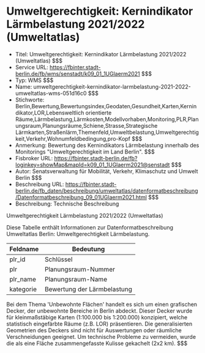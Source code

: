 # Umweltgerechtigkeit: Kernindikator Lärmbelastung 2021/2022 (Umweltatlas)
- Titel: Umweltgerechtigkeit: Kernindikator Lärmbelastung 2021/2022 (Umweltatlas) $$$
- Service URL: https://fbinter.stadt-berlin.de/fb/wms/senstadt/k09_01_1UGlaerm2021 $$$
- Typ: WMS $$$
- Name: umweltgerechtigkeit-kernindikator-larmbelastung-2021-2022-umweltatlas-wms-051d16c0 $$$
- Stichworte: Berlin,Bewertung,Bewertungsindex,Geodaten,Gesundheit,Karten,Kernindikator,LOR,Lebensweltlich orientierte Räume,Lärmbelastung,Lärmkosten,Modellvorhaben,Monitoring,PLR,Planungsraum,Planungsräume,Schiene,Strasse,Strategische Lärmkarten,Straßenlärm,Themenfeld,Umweltbelastung,Umweltgerechtigkeit,Verkehr,Wohnumfeldbedingung,pro-Kopf $$$
- Anmerkung: Bewertung des Kernindikators Lärmbelastung innerhalb des Monitorings "Umweltgerechtigkeit im Land Berlin". $$$
- Fisbroker URL: https://fbinter.stadt-berlin.de/fb?loginkey=showMap&mapId=k09_01_1UGlaerm2021@senstadt $$$
- Autor: Senatsverwaltung für Mobilität, Verkehr, Klimaschutz und Umwelt Berlin $$$
- Beschreibung URL: https://fbinter.stadt-berlin.de/fb_daten/beschreibung/umweltatlas/datenformatbeschreibung/Datenformatbeschreibung_09_01UGlaerm2021.html $$$
- Beschreibung: Technische Beschreibung 

Umweltgerechtigkeit Lärmbelastung 2021/2022 (Umweltatlas)

Diese Tabelle enthält Informationen zur Datenformatbeschreibung Umweltatlas Berlin: Umweltgerechtigkeit Lärmbelastung.

| Feldname  | Bedeutung                   |
| --------- | --------------------------- |
| plr\_id   | Schlüssel                   |
| plr       | Planungsraum-Nummer         |
| plr\_name | Planungsraum-Name           |
| kategorie | Bewertung der Lärmbelastung |

Bei dem Thema 'Unbewohnte Flächen' handelt es sich um einen grafischen Decker, der unbewohnte Bereiche in Berlin abdeckt. Dieser Decker wurde für kleinmaßstäbige Karten (1:100.000 bis 1:200.000) konzipiert, welche statistisch eingefärbte Räume (z.B. LOR) präsentieren. Die generalisierten Geometrien des Deckers sind nicht für Auswertungen oder räumliche Verschneidungen geeignet. Um technische Probleme zu vermeiden, wurde die als eine Fläche zusammengefasste Kulisse gekachelt (2x2 km). $$$
